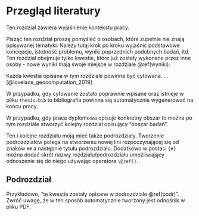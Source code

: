 # Przegląd literatury {#lit}

Ten rozdział zawiera wyjaśnienie kontekstu pracy.

Pisząc ten rozdział proszę pomyśleć o osobach, które zupełnie nie znają opisywanej tematyki.
Należy tutaj krok po kroku wyjaśnić podstawowe koncepcje, istotność problemu, wyniki poprzednich podobnych badań, itd.
Ten rozdział obejmuje tylko kwestie, które już zostały wykonane przez inne osoby - nowe wyniki mają swoje miejsce w rozdziale \@ref(wyniki).

Każda kwestia opisana w tym rozdziale powinna być cytowana.
...[@lovelace_geocomputation_2019]

<!-- https://tex.stackexchange.com/questions/143/what-are-good-sites-to-find-citations-in-bibtex-format -->

W przypadku, gdy cytowanie zostało poprawnie wpisane oraz istnieje w pliku `thesis.bib` to bibliografia powinna się automatycznie wygenerować na końcu pracy.

W przypadku, gdy praca dyplomowa opisuje konkretny obszar to można po tym rozdziale stworzyć kolejny rozdział opisujący "obszar badań".

Ten i kolejne rozdziału moją mieć także podrozdziały.
Tworzenie podrozdziałów polega na stworzeniu nowej lini rozpoczynającej się od znaków `##` a następnie tytułu podrozdziału.
Dodatkowo w postaci `{#}` można dodać skrót nazwy rozdziału/podrozdziału umożliwiający odnoszenie się do niego używając operatora `\@ref()`.

## Podrozdział {#podr}

Przykładowo, "te kwestie zostały opisane w podrozdziale \@ref(podr)".
Zwróć uwagę, że w ten sposób automatycznie tworzony jest odnośnik w pliku PDF.
